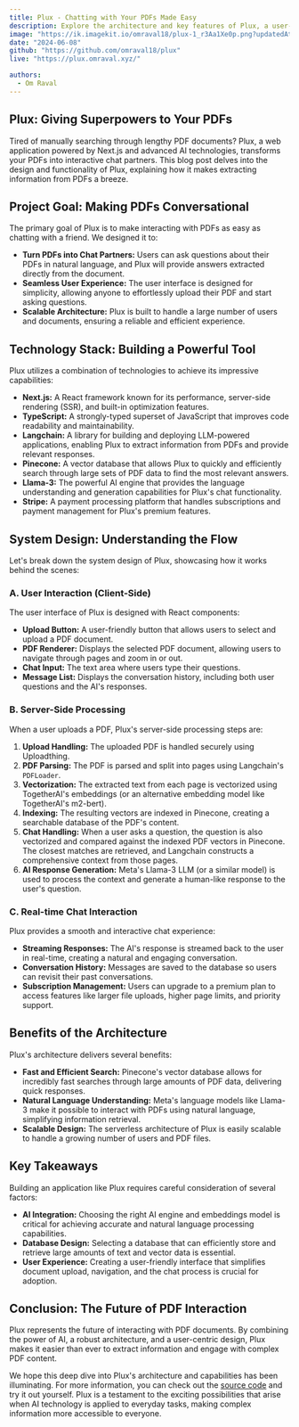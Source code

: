 ```yaml
---
title: Plux - Chatting with Your PDFs Made Easy
description: Explore the architecture and key features of Plux, a user-friendly web application that empowers users to have conversations with their PDF documents using AI.  Discover how Plux leverages Next.js, TypeScript, Langchain, Pinecone, Groq (Llama-3), and Stripe to deliver a seamless and intelligent experience.
image: "https://ik.imagekit.io/omraval18/plux-1_r3Aa1Xe0p.png?updatedAt=1718450579758"
date: "2024-06-08"
github: "https://github.com/omraval18/plux"
live: "https://plux.omraval.xyz/"

authors:
  - Om Raval
---
```


## Plux: Giving Superpowers to Your PDFs

Tired of manually searching through lengthy PDF documents? Plux, a web application powered by Next.js and advanced AI technologies, transforms your PDFs into interactive chat partners.  This blog post delves into the design and functionality of Plux, explaining how it makes extracting information from PDFs a breeze.

## Project Goal:  Making PDFs Conversational

The primary goal of Plux is to make interacting with PDFs as easy as chatting with a friend. We designed it to:

- **Turn PDFs into Chat Partners:** Users can ask questions about their PDFs in natural language, and Plux will provide answers extracted directly from the document.
- **Seamless User Experience:** The user interface is designed for simplicity, allowing anyone to effortlessly upload their PDF and start asking questions.
- **Scalable Architecture:** Plux is built to handle a large number of users and documents, ensuring a reliable and efficient experience.

## Technology Stack: Building a Powerful Tool

Plux utilizes a combination of technologies to achieve its impressive capabilities:

- **Next.js:**  A React framework known for its performance, server-side rendering (SSR), and built-in optimization features.
- **TypeScript:**  A strongly-typed superset of JavaScript that improves code readability and maintainability.
- **Langchain:** A library for building and deploying LLM-powered applications, enabling Plux to extract information from PDFs and provide relevant responses.
- **Pinecone:** A vector database that allows Plux to quickly and efficiently search through large sets of PDF data to find the most relevant answers.
- **Llama-3:**  The powerful AI engine that provides the language understanding and generation capabilities for Plux's chat functionality.
- **Stripe:** A payment processing platform that handles subscriptions and payment management for Plux's premium features.

## System Design: Understanding the Flow

Let's break down the system design of Plux, showcasing how it works behind the scenes:

### A. User Interaction (Client-Side)

The user interface of Plux is designed with React components:

- **Upload Button:** A user-friendly button that allows users to select and upload a PDF document. 
- **PDF Renderer:**  Displays the selected PDF document, allowing users to navigate through pages and zoom in or out.
- **Chat Input:**  The text area where users type their questions.
- **Message List:** Displays the conversation history, including both user questions and the AI's responses.

### B. Server-Side Processing

When a user uploads a PDF, Plux's server-side processing steps are:

1. **Upload Handling:** The uploaded PDF is handled securely using Uploadthing.
2. **PDF Parsing:** The PDF is parsed and split into pages using Langchain's `PDFLoader`.
3. **Vectorization:**  The extracted text from each page is vectorized using TogetherAI's embeddings (or an alternative embedding model like TogetherAI's m2-bert).
4. **Indexing:**  The resulting vectors are indexed in Pinecone, creating a searchable database of the PDF's content.
5. **Chat Handling:** When a user asks a question, the question is also vectorized and compared against the indexed PDF vectors in Pinecone.  The closest matches are retrieved, and Langchain constructs a comprehensive context from those pages.
6. **AI Response Generation:** Meta's Llama-3 LLM (or a similar model) is used to process the context and generate a human-like response to the user's question.

### C. Real-time Chat Interaction

Plux provides a smooth and interactive chat experience:

- **Streaming Responses:**  The AI's response is streamed back to the user in real-time, creating a natural and engaging conversation.
- **Conversation History:**  Messages are saved to the database so users can revisit their past conversations.
- **Subscription Management:**  Users can upgrade to a premium plan to access features like larger file uploads, higher page limits, and priority support.

## Benefits of the Architecture

Plux's architecture delivers several benefits:

- **Fast and Efficient Search:**  Pinecone's vector database allows for incredibly fast searches through large amounts of PDF data, delivering quick responses.
- **Natural Language Understanding:**  Meta's language models like Llama-3 make it possible to interact with PDFs using natural language, simplifying information retrieval.
- **Scalable Design:** The serverless architecture of Plux is easily scalable to handle a growing number of users and PDF files.

## Key Takeaways

Building an application like Plux requires careful consideration of several factors:

- **AI Integration:** Choosing the right AI engine and embeddings model is critical for achieving accurate and natural language processing capabilities.
- **Database Design:**  Selecting a database that can efficiently store and retrieve large amounts of text and vector data is essential.
- **User Experience:**  Creating a user-friendly interface that simplifies document upload, navigation, and the chat process is crucial for adoption.

## Conclusion:  The Future of PDF Interaction

Plux represents the future of interacting with PDF documents. By combining the power of AI, a robust architecture, and a user-centric design, Plux makes it easier than ever to extract information and engage with complex PDF content.

We hope this deep dive into Plux's architecture and capabilities has been illuminating. For more information, you can check out the [source code](https://github.com/omraval18/quill) and try it out yourself.  Plux is a testament to the exciting possibilities that arise when AI technology is applied to everyday tasks, making complex information more accessible to everyone.